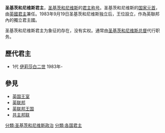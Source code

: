 {{NoteTA
|G1=PoliticiansUK
|G2=People
|G3=Country
}}
{{Infobox Monarchy
|border = federal
|royal_title = 女王
|realm = 圣基茨和尼维斯
|native_name = Queen of Saint Kitts and Nevis
|coatofarms = Coat of arms of Saint Kitts and Nevis.svg
|coatofarms_article = 圣基茨和尼维斯國徽
|image = Elizabeth II greets NASA GSFC employees, May 8, 2007 edit.jpg
|incumbent = [[伊莉莎白二世|伊莉莎白二世]]
|first_monarch = [[伊莉莎白二世|伊莉莎白二世]]
|date = 1983年9月19日
}}
'''圣基茨和尼维斯君主'''，[[圣基茨和尼维斯|圣基茨和尼维斯]]的[[君主|君主]][[称号|称号]]。圣基茨和尼维斯的[[国家元首|国家元首]]，由[[英國君主|英國君主]]兼任。1983年9月19日圣基茨和尼维斯独立后，王位設立，作為英聯邦內的獨立君主國。

圣基茨和尼维斯君主为象征的存在，没有实权。通常由[[圣基茨和尼维斯总督|圣基茨和尼维斯总督]]代行职务。

== 歷代君主 ==
* 1代 [[伊莉莎白二世|伊莉莎白二世]] 1983年-
==參見==
* [[英国王室|英国王室]]
* [[英联邦|英联邦]]
* [[英联邦王国|英联邦王国]]
* [[共主邦联|共主邦联]]

{{君主制}}
{{美洲国家元首}}
{{英联邦王国}}

[[分類:圣基茨和尼维斯政治|分類:圣基茨和尼维斯政治]]
[[分類:各国君主|分類:各国君主]]